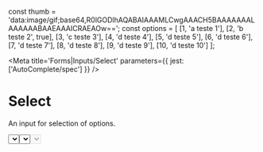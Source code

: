 
const thumb = 'data:image/gif;base64,R0lGODlhAQABAIAAAMLCwgAAACH5BAAAAAAALAAAAAABAAEAAAICRAEAOw==';
const options = [
  [1, 'a teste 1'],
  [2, 'b teste 2', true],
  [3, 'c teste 3'],
  [4, 'd teste 4'],
  [5, 'd teste 5'],
  [6, 'd teste 6'],
  [7, 'd teste 7'],
  [8, 'd teste 8'],
  [9, 'd teste 9'],
  [10, 'd teste 10']
];

<Meta title='Forms|Inputs/Select' parameters={{ jest: ['AutoComplete/spec'] }} />

# Select

An input for selection of options.

<Preview>
  <Story name='Default'>
    <Select placeholder="Placeholder here..." options={options}/>
  </Story>
</Preview>


<Preview>
  <Story name='Error'>
    <Select error placeholder="Placeholder here..." options={options}/>
  </Story>
</Preview>

<Preview>
  <Story name='Disabled'>
    <Select disabled placeholder="Placeholder here..." options={options}/>
  </Story>
</Preview>


<Props of={Select} />

# Select with filter

An input for selection of options.

<Preview>
  <Story name='Select with filter'>
    <SelectFiltered placeholder="Placeholder here..." options={options}/>
  </Story>
</Preview>

<Preview>
  <Story name='Select with filter and error'>
    <SelectFiltered error placeholder="Placeholder here..." options={options}/>
  </Story>
</Preview>


<Preview>
  <Story name='Select with filter and disabled'>
    <SelectFiltered disabled error placeholder="Placeholder here..." options={options}/>
  </Story>
</Preview>

<Props of={SelectFiltered} />

# MultiSelect

An input for selection of options.

<Preview>
  <Story name='MultiSelect'>
    <MultiSelect placeholder="Placeholder here..." options={options}/>
  </Story>
</Preview>


<Preview>
  <Story name='MultiSelect Error'>
    <MultiSelect error placeholder="Placeholder here..." options={options}/>
  </Story>
</Preview>


<Preview>
  <Story name='MultiSelect Disabled'>
    <MultiSelect disabled placeholder="Placeholder here..." options={options}/>
  </Story>
</Preview>


<Props of={MultiSelect} />

# MultiSelectFiltered

An input for selection of options.

<Preview>
  <Story name='MultiSelectFiltered'>
    <MultiSelectFiltered placeholder="Placeholder here..." onChange={action('change')} options={options}/>
  </Story>
</Preview>


<Preview>
  <Story name='MultiSelectFiltered error'>
    <MultiSelectFiltered error placeholder="Placeholder here..." onChange={action('change')} options={options}/>
  </Story>
</Preview>



<Preview>
  <Story name='MultiSelectFiltered disabled'>
    <MultiSelectFiltered disabled placeholder="Placeholder here..." onChange={action('change')} options={options}/>
  </Story>
</Preview>


<Props of={MultiSelectFiltered} />
